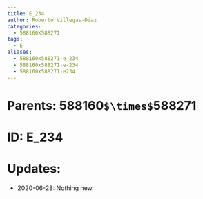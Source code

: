 ```yaml
---
title: E_234
author: Roberto Villegas-Diaz
categories:
  - 588160X588271
tags:
  - E
aliases:
  - 588160x588271-e_234
  - 588160x588271-e-234
  - 588160x588271-e234
---
```


# **Parents**: 588160`$\times$`588271
# **ID**: E_234
# **Updates**: 
 - 2020-06-28: Nothing new.
